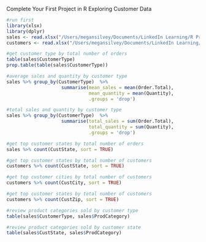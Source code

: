 Complete Your First Project in R
Exploring Customer Data

```r
#run first
library(xlsx)
library(dplyr)
sales <- read.xlsx("/Users/megansilvey/Documents/LinkedIn Learning/R Project Course/Red30 Tech Sales.xlsx",1)
customers <- read.xlsx("/Users/megansilvey/Documents/LinkedIn Learning/R Project Course/Red30 Tech Customers.xlsx",1)
```

```r
#get customer type by total number of orders
table(sales$CustomerType)
prop.table(table(sales$CustomerType))

```


```r
#average sales and quantity by customer type
sales %>% group_by(CustomerType)  %>%
                    summarise(mean_sales = mean(Order.Total), 
                              mean_quantity = mean(Quantity), 
                              .groups = 'drop')
```


```r
#total sales and quantity by customer type
sales %>% group_by(CustomerType)  %>%
                    summarise(total_sales = sum(Order.Total), 
                              total_quantity = sum(Quantity), 
                              .groups = 'drop')
```

```r
#get top customer states by total number of orders
sales %>% count(CustState, sort = TRUE)
```

```r
#get top customer states by total number of customers
customers %>% count(CustState, sort = TRUE)
```

```r
#get top customer cities by total number of customers
customers %>% count(CustCity, sort = TRUE)
```

```r
#get top customer states by total number of customers
customers %>% count(CustZip, sort = TRUE)
```

```r
#review product categories sold by customer type
table(sales$CustomerType, sales$ProdCategory)
```

```r
#review product categories sold by customer state
table(sales$CustState, sales$ProdCategory)
```

